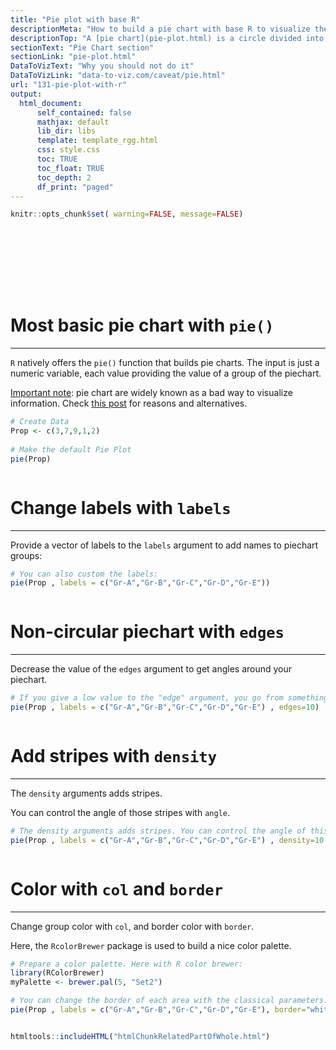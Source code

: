 ```yaml
---
title: "Pie plot with base R"
descriptionMeta: "How to build a pie chart with base R to visualize the proportion of a set of groups. Several examples with reproducible code provided."
descriptionTop: "A [pie chart](pie-plot.html) is a circle divided into sectors that each represent a proportion of the whole. This page explains how to build one with basic `R` commands."
sectionText: "Pie Chart section"
sectionLink: "pie-plot.html"
DataToVizText: "Why you should not do it"
DataToVizLink: "data-to-viz.com/caveat/pie.html"
url: "131-pie-plot-with-r"
output:
  html_document:
      self_contained: false    
      mathjax: default
      lib_dir: libs
      template: template_rgg.html
      css: style.css
      toc: TRUE
      toc_float: TRUE
      toc_depth: 2
      df_print: "paged"
---
```



```r
knitr::opts_chunk$set( warning=FALSE, message=FALSE)
```

<div class="container" style="padding-top: 100px">


# Most basic pie chart with `pie()`
***

<div class = "row">

<div class = "col-md-6  col-sm-12 align-self-center">

`R` natively offers the `pie()` function that builds pie charts. The input is just a numeric variable, each value providing the value of a group of the piechart.

<u>Important note</u>: pie chart are widely known as a bad way to visualize information. Check [this post](https://www.data-to-viz.com/caveat/pie.html) for reasons and alternatives.

</div>


<div class = "col-md-6  col-sm-12">

```r
# Create Data
Prop <- c(3,7,9,1,2)
 
# Make the default Pie Plot
pie(Prop)
```
</div>
</div>



```r
```










# Change labels with `labels`
***

<div class = "row">

<div class = "col-md-6  col-sm-12 align-self-center">

Provide a vector of labels to the `labels` argument to add names to piechart groups:
</div>


<div class = "col-md-6  col-sm-12">

```r
# You can also custom the labels:
pie(Prop , labels = c("Gr-A","Gr-B","Gr-C","Gr-D","Gr-E"))
```

</div>
</div>



```r
```













# Non-circular piechart with `edges`
***

<div class = "row">

<div class = "col-md-6  col-sm-12 align-self-center">

Decrease the value of the `edges` argument to get angles around your piechart.

</div>


<div class = "col-md-6  col-sm-12">

```r
# If you give a low value to the "edge" argument, you go from something circular to a shape with edges
pie(Prop , labels = c("Gr-A","Gr-B","Gr-C","Gr-D","Gr-E") , edges=10)
```

</div>
</div>



```r
```












# Add stripes with `density`
***

<div class = "row">

<div class = "col-md-6  col-sm-12 align-self-center">

The `density` arguments adds stripes.

You can control the angle of those stripes with `angle`.
</div>


<div class = "col-md-6  col-sm-12">

```r
# The density arguments adds stripes. You can control the angle of this lines with "angle"
pie(Prop , labels = c("Gr-A","Gr-B","Gr-C","Gr-D","Gr-E") , density=10 , angle=c(20,90,30,10,0))

```

</div>
</div>



```r
```











# Color with `col` and `border`
***

<div class = "row">

<div class = "col-md-6  col-sm-12 align-self-center">

Change group color with `col`, and border color with `border`.

Here, the `RcolorBrewer` package is used to build a nice color palette.

</div>


<div class = "col-md-6  col-sm-12">

```r
# Prepare a color palette. Here with R color brewer:
library(RColorBrewer)
myPalette <- brewer.pal(5, "Set2") 

# You can change the border of each area with the classical parameters:
pie(Prop , labels = c("Gr-A","Gr-B","Gr-C","Gr-D","Gr-E"), border="white", col=myPalette )
```

</div>
</div>



```r
```






<!-- Close container -->
</div>




```r
htmltools::includeHTML("htmlChunkRelatedPartOfWhole.html")
```
